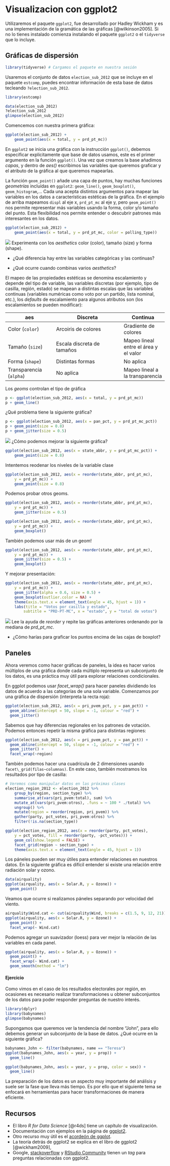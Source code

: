 # Visualizacion con ggplot2

Utilizaremos el paquete `ggplot2`, fue desarrollado por Hadley Wickham y es
una implementación de la gramática de las gráficas [@wilkinson2005]. Si no lo 
tienes instalado comienza instalando el paquete `ggplot2` o el `tidyverse` que 
lo incluye.

## Gráficas de dispersión {-}

```r
library(tidyverse) # Cargamos el paquete en nuestra sesión
```

Usaremos el conjunto de datos `election_sub_2012` que se incluye en el paquete
`estcomp`, puedes encontrar información de esta base de datos tecleando
`?election_sub_2012`.

```r
library(estcomp)

data(election_sub_2012)
?election_sub_2012
glimpse(election_sub_2012)
```

Comencemos con nuestra primera gráfica:

```r
ggplot(election_sub_2012) +
    geom_point(aes(x = total, y = prd_pt_mc))
```

En `ggplot2` se inicia una gráfica con la instrucción `ggplot()`, debemos 
especificar explicitamente que base de datos usamos, este es el primer argumento 
en la función `ggplot()`. Una vez que creamos la base añadimos 
*capas*, y dentro de *aes()* escribimos las variables que queremos
graficar y el atributo de la gráfica al que queremos mapearlas. 

La función `geom_point()` añade una capa de puntos, hay muchas funciones
*geometrías* incluídas en `ggplot2`: `geom_line()`, `geom_boxplot()`, 
`geom_histogram`,... Cada una acepta distintos argumentos para mapear las 
variables en los datos a características estéticas de la gráfica. En el ejemplo 
de arriba mapeamos `displ` al eje x, `prd_pt_mc` al eje y, pero `geom_point()` nos 
permite representar más variables usando la forma, color y/o tamaño del punto. 
Esta flexibilidad nos permite entender o descubrir patrones más interesantes en 
los datos.

```r
ggplot(election_sub_2012) +
    geom_point(aes(x = total, y = prd_pt_mc, color = polling_type))
```

![](img/manicule2.jpg) Experimenta con los _aesthetics_ color (color), 
tamaño (size) y forma (shape).

*  ¿Qué diferencia hay entre las variables categóricas y las continuas?

*  ¿Qué ocurre cuando combinas varios _aesthetics_?

El mapeo de las propiedades estéticas se denomina escalamiento y depende del 
tipo de variable, las variables discretas (por ejemplo, tipo de casilla, región, 
estado) se mapean a distintas escalas que las variables continuas (variables 
numéricas como voto por un partido, lista nominal, etc.), los *defaults* de 
escalamiento para algunos atributos son (los escalamientos se pueden modificar):


aes       |Discreta      |Continua  
----------|--------------|---------
Color (`color`)|Arcoiris de colores         |Gradiente de colores  
Tamaño (`size`)  |Escala discreta de tamaños  |Mapeo lineal entre el área y el valor  
Forma (`shape`)    |Distintas formas            |No aplica
Transparencia (`alpha`) | No aplica | Mapeo lineal a la transparencia   

Los *_geoms_* controlan el tipo de gráfica

```r
p <- ggplot(election_sub_2012, aes(x = total, y = prd_pt_mc))
p + geom_line()
```

¿Qué problema tiene la siguiente gráfica?

```r
p <- ggplot(election_sub_2012, aes(x = pan_pct, y = prd_pt_mc_pct))
p + geom_point(size = 0.8) 
p + geom_jitter(size = 0.5) 
```

![](img/manicule2.jpg) ¿Cómo podemos mejorar la siguiente gráfica?

```r
ggplot(election_sub_2012, aes(x = state_abbr, y = prd_pt_mc_pct)) +
    geom_point(size = 0.8)
```

Intentemos reodenar los niveles de la variable clase

```r
ggplot(election_sub_2012, aes(x = reorder(state_abbr, prd_pt_mc), 
    y = prd_pt_mc)) +
    geom_point(size = 0.8)
```

Podemos probar otros geoms.

```r
ggplot(election_sub_2012, aes(x = reorder(state_abbr, prd_pt_mc), 
    y = prd_pt_mc)) +
    geom_jitter(size = 0.5)

ggplot(election_sub_2012, aes(x = reorder(state_abbr, prd_pt_mc), 
    y = prd_pt_mc)) +
    geom_boxplot()
```

También podemos usar más de un geom!

```r
ggplot(election_sub_2012, aes(x = reorder(state_abbr, prd_pt_mc), 
    y = prd_pt_mc)) +
    geom_jitter(size = 0.5) +
    geom_boxplot()
```

Y mejorar presentación:

```r
ggplot(election_sub_2012, aes(x = reorder(state_abbr, prd_pt_mc), 
    y = prd_pt_mc)) +
    geom_jitter(alpha = 0.6, size = 0.5) +
    geom_boxplot(outlier.color = NA) +
    theme(axis.text.x = element_text(angle = 45, hjust = 1)) +
    labs(title = "Votos por casilla y estado", 
        subtitle = "PRD-PT-MC", x = "estado", y = "total de votos")
```


![](img/manicule2.jpg) Lee la ayuda de _reorder_ y repite las gráficas 
anteriores ordenando por la mediana de _prd_pt_mc_.

* ¿Cómo harías
para graficar los puntos encima de las cajas de boxplot?

## Paneles {-}

Ahora veremos como hacer gráficas de paneles, la idea es hacer varios múltiplos 
de una gráfica donde cada múltiplo representa un subconjunto de los datos, es 
una práctica muy útil para explorar relaciones condicionales.

En ggplot podemos usar _facet\_wrap()_ para hacer paneles dividiendo los datos 
de acuerdo a las categorías de una sola variable. Comenzamos
por una gráfica de dispersión (interpreta la recta roja):

```r
ggplot(election_sub_2012, aes(x = pri_pvem_pct, y = pan_pct)) + 
  geom_abline(intercept = 50, slope = -1, colour = "red") +
  geom_jitter() 
```

Sabemos que hay diferencias regionales en los patrones de votación. Podemos entonces repetir la
misma gráfica para distintas regiones:

```r
ggplot(election_sub_2012, aes(x = pri_pvem_pct, y = pan_pct)) + 
  geom_abline(intercept = 50, slope = -1, colour = "red") +
  geom_jitter() +
  facet_wrap(~region)
```



También podemos hacer una cuadrícula de $2$ dimensiones usando 
`facet\_grid(filas~columnas)`. En este caso, también mostramos los resultados por
tipo de casilla:

```r
# Veremos como manipular datos en las próximas clases
election_region_2012 <- election_2012 %>% 
    group_by(region, section_type) %>% 
    summarise_at(vars(pri_pvem:total), sum) %>% 
    mutate_at(vars(pri_pvem:otros), .funs = ~ 100 * ./total) %>% 
    ungroup() %>% 
    mutate(region = reorder(region, pri_pvem)) %>%
    gather(party, pct_votes, pri_pvem:otros) %>% 
    filter(!is.na(section_type))

ggplot(election_region_2012, aes(x = reorder(party, pct_votes), 
    y = pct_votes, fill = reorder(party, -pct_votes))) +
    geom_col(show.legend = FALSE) +
    facet_grid(region ~ section_type) +
    theme(axis.text.x = element_text(angle = 45, hjust = 1)) 
```

Los páneles pueden ser muy útiles para entender relaciones en nuestros datos. En 
la siguiente gráfica es difícil entender si existe una relación entre radiación
solar y ozono.

```r
data(airquality)
ggplot(airquality, aes(x = Solar.R, y = Ozone)) + 
  geom_point() 
```

Veamos que ocurre si realizamos páneles separando por velocidad del viento.

```r
airquality$Wind.cat <- cut(airquality$Wind, breaks = c(1.5, 9, 12, 21)) 
ggplot(airquality, aes(x = Solar.R, y = Ozone)) + 
  geom_point() +
  facet_wrap(~ Wind.cat)
```

Podemos agregar un suavizador (loess) para ver mejor la relación de las 
variables en cada panel.

```r
ggplot(airquality, aes(x = Solar.R, y = Ozone)) + 
  geom_point() +
  facet_wrap(~ Wind.cat) + 
  geom_smooth(method = "lm")
```


#### Ejercicio {-}

Como vimos en el caso de los resultados electorales por región, en ocasiones es 
necesario realizar transformaciones u obtener subconjuntos de los datos para 
poder responder preguntas de nuestro interés.

```r
library(dplyr)
library(babynames)
glimpse(babynames)
```

Supongamos que queremos ver la tendencia del nombre "John", para ello debemos 
generar un subconjunto de la base de datos. ¿Qué ocurre en la siguiente gráfica?

```r
babynames_John <- filter(babynames, name == "Teresa")
ggplot(babynames_John, aes(x = year, y = prop)) +
  geom_line()
```




```r
ggplot(babynames_John, aes(x = year, y = prop, color = sex)) +
  geom_line()
```

La preparación de los datos es un aspecto muy importante del análisis y suele 
ser la fase que lleva más tiempo. Es por ello que el siguiente tema se enfocará 
en herramientas para hacer transformaciones de manera eficiente.

## Recursos {-}
* El libro *R for Data Science* [@r4ds] tiene un capítulo de visualización.
* Documentación con ejemplos en la página de 
[ggplot2](http://ggplot2.tidyverse.org/).
* Otro recurso muy útil es el 
[acordeón de ggplot](https://github.com/rstudio/cheatsheets/raw/master/data-visualization-2.1.pdf).  
* La teoría detrás de ggplot2 se explica en el libro de ggplot2 [@wickham2009],  
* Google, [stackoverflow](https://stackoverflow.com/questions/tagged/ggplot2) y
[RStudio Community](https://community.rstudio.com/tags/ggplot2) tienen un *tag* 
para preguntas relacionadas con ggplot2.  

